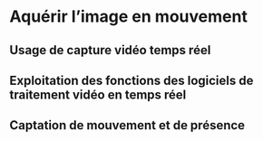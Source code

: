 # Aquérir l'image en mouvement {#aquerir}


## Usage de capture vidéo temps réel  

## Exploitation des fonctions des logiciels de traitement vidéo en temps réel 

## Captation de mouvement et de présence
